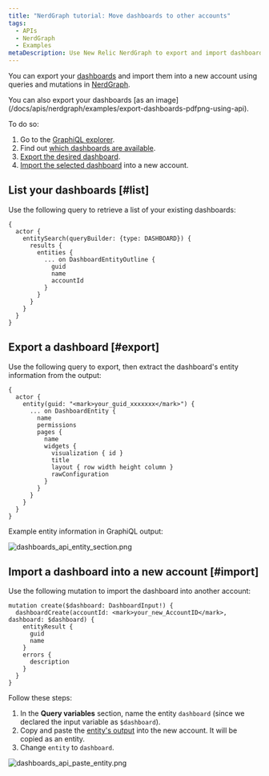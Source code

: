 ```yaml
---
title: "NerdGraph tutorial: Move dashboards to other accounts"
tags:
  - APIs
  - NerdGraph
  - Examples
metaDescription: Use New Relic NerdGraph to export and import dashboards.
---
```




You can export your [dashboards](/docs/query-your-data/explore-query-data/dashboards/introduction-dashboards) and import them into a new account using queries and mutations in [NerdGraph](/docs/apis/nerdgraph/get-started/introduction-new-relic-nerdgraph).

<Callout variant="tip">
  You can also export your dashboards [as an image](/docs/apis/nerdgraph/examples/export-dashboards-pdfpng-using-api).
</Callout>

To do so:

1. Go to the [GraphiQL explorer](https://api.newrelic.com/graphiql).
2. Find out [which dashboards are available](#list).
3. [Export the desired dashboard](#export).
4. [Import the selected dashboard](#import) into a new account.

## List your dashboards [#list]

Use the following query to retrieve a list of your existing dashboards:

```
{
  actor {
    entitySearch(queryBuilder: {type: DASHBOARD}) {
      results {
        entities {
          ... on DashboardEntityOutline {
            guid
            name
            accountId
          }
        }
      }
    }
  }
}
```

## Export a dashboard [#export]

Use the following query to export, then extract the dashboard's entity information from the output:

```
{
  actor {
    entity(guid: "<mark>your_guid_xxxxxxx</mark>") {
      ... on DashboardEntity {
        name
        permissions
        pages {
          name
          widgets {
            visualization { id }
            title
            layout { row width height column }
            rawConfiguration
          }
        }
      }
    }
  }
}
```

Example entity information in GraphiQL output:

<img
  src={dashboardsApiEntitySection}
  title="dashboards_api_entity_section.png"
  alt="dashboards_api_entity_section.png"
/>

## Import a dashboard into a new account [#import]

Use the following mutation to import the dashboard into another account:

```
mutation create($dashboard: DashboardInput!) {
  dashboardCreate(accountId: <mark>your_new_AccountID</mark>, dashboard: $dashboard) {
    entityResult {
      guid
      name
    }
    errors {
      description
    }
  }
}
```

Follow these steps:

1. In the **Query variables** section, name the entity `dashboard` (since we declared the input variable as `$dashboard`).
2. Copy and paste the [entity's output](#export) into the new account. It will be copied as an entity.
3. Change `entity` to `dashboard`.

<img
  src={dashboardsApiPasteEntity}
  title="dashboards_api_paste_entity.png"
  alt="dashboards_api_paste_entity.png"
/>
